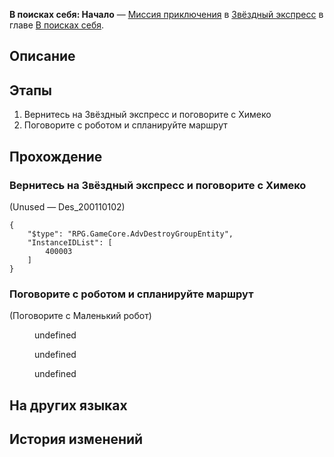 {{Дополнить|Диалоги.}}
{{Миссия Инфобокс
|id              = 2001101
|Название        = 
|Изображение     = Миссия Освоения В поисках себя Начало.png
|Тип             = Миссия приключения
|События         = 
|Глава           = В поисках себя
|Условия         = Завершена [[Миссия Освоения]] ''[[Конец погребения, начало пути]]''
|Персонажи       = Маленький робот; Первопроходец
|СтартЛокация    = [[Звёздный экспресс]] — [[Общий вагон]]
|Локации         = Общий вагон
|Предыдущая      = 
|Следующая       = 
|Награды         = Опыт Освоения*100; Звёздный нефрит*10; Путеводитель путешественника*4; Кредиты*20 000
}}
'''В поисках себя: Начало''' — [[Миссия приключения]] в [[Звёздный экспресс]] в главе [[В поисках себя]].

==Описание==
{{Описание|<!--официальное описание из Перекрёстка судеб-->}}

==Этапы==
# Вернитесь на Звёздный экспресс и поговорите с Химеко
# Поговорите с роботом и спланируйте маршрут

==Прохождение==
{{Дополнить}}

{{Диалог Конец}}

===Вернитесь на Звёздный экспресс и поговорите с Химеко===
{{Описание миссии|локация=Общий вагон|Химеко искала вас. Вернитесь на экспресс и поговорите с ней. Похоже, это касается Безымянных...}}
{{Диалог Начало}}

;(Unused &mdash; Des_200110102)
<pre>{
	"$type": "RPG.GameCore.AdvDestroyGroupEntity",
	"InstanceIDList": [
		400003
	]
}</pre>
{{Диалог Конец}}

===Поговорите с роботом и спланируйте маршрут===
{{Описание миссии|локация=Общий вагон|О Безымянных в космосе ходит добрая слава, но откуда же вам начать путешествие на этот раз? Возможно, вам стоит спросить у робота. Кажется, он говорил, что у него есть встроенная система навигации.}}
{{Диалог Начало}}

;(Поговорите с Маленький робот)
<!--Unknown TalkSentence: 200110401-->
<!--Unknown TalkSentence: 200110402-->
:{{Диалог|Стрелка}} undefined
:{{Диалог|Стрелка}} undefined
:{{Диалог|Стрелка}} undefined
{{Диалог Конец}}

==На других языках==
{{На других языках
|en   = Searching for You: Onset
|zhs  = 寻人记•始
|zht  = 尋人記•始
|ja   = 人探し・始
|ko   = 은하열차는 사랑을 싣고•서막
|es   = Caras conocidas: inicio
|fr   = À ta recherche : Commencement
|ru   = В поисках себя: Начало
|th   = บันทึกตามหาคน: เริ่ม
|vi   = Nhật Ký Tìm Người - Mở Đầu
|de   = Suche nach Dir: Anfang
|id   = Mencari Orang: Awal
|pt   = Procurando por Você: Início
}}

==История изменений==
{{История изменений|3.0}}
